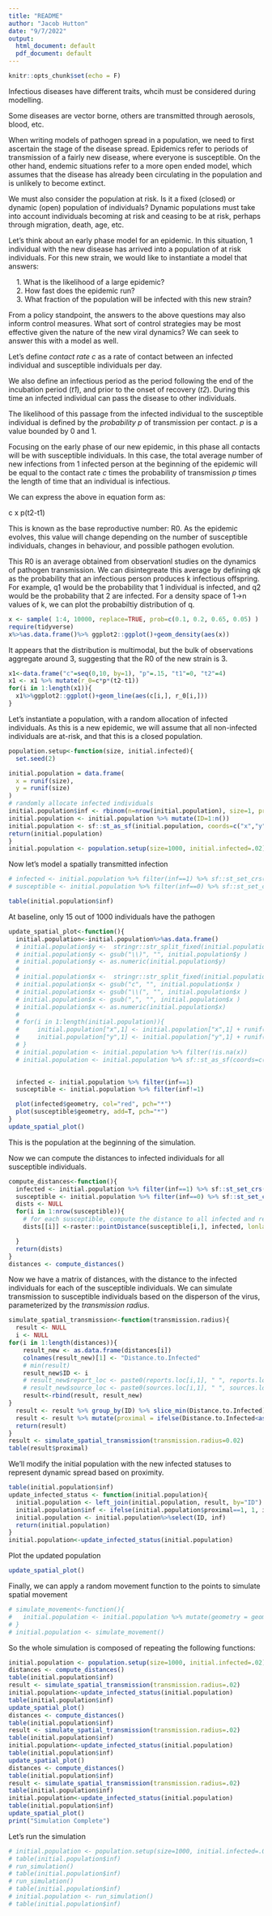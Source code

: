 ```yaml
---
title: "README"
author: "Jacob Hutton"
date: "9/7/2022"
output:
  html_document: default
  pdf_document: default
---
```


```r
knitr::opts_chunk$set(echo = F)
```

Infectious diseases have different traits, whcih must be considered during modelling. 

Some diseases are vector borne, others are transmitted through aerosols, blood, etc. 

When writing models of pathogen spread in a population, we need to first ascertain the stage of the disease spread. Epidemics refer to periods of transmission of a fairly new disease, where everyone is susceptible. On the other hand, endemic situations refer to a more open ended model, which assumes that the disease has already been circulating in the population and is unlikely to become extinct. 

We must also consider the population at risk. Is it a fixed (closed) or dynamic (open) population of individuals? Dynamic populations must take into account individuals becoming at risk and ceasing to be at risk, perhaps through migration, death, age, etc. 

Let's think about an early phase model for an epidemic. In this situation, 1 individual with the new disease has arrived into a population of at risk individuals. For this new strain, we would like to instantiate a model that answers: 

|     1. What is the likelihood of a large epidemic? 

|     2. How fast does the epidemic run? 

|     3. What fraction of the population will be infected with this new strain?

From a policy standpoint, the answers to the above questions may also inform control measures. What sort of control strategies may be most effective given the nature of the new viral dynamics? We can seek to answer this with a model as well. 

Let's define *contact rate c* as a rate of contact between an infected individual and susceptible individuals per day. 

We also define an infectious period as the period following the end of the incubation period (*t1*), and prior to the onset of recovery (*t2*). During this time an infected individual can pass the disease to other individuals. 

The likelihood of this passage from the infected individual to the susceptible individual is defined by the *probability p* of transmission per contact. *p* is a value bounded by 0 and 1. 

Focusing on the early phase of our new epidemic, in this phase all contacts will be with susceptible individuals. In this case, the total average number of new infections from 1 infected person at the beginning of the epidemic will be equal to the contact rate *c* times the probability of transmission *p* times the length of time that an individual is infectious. 

We can express the above in equation form as: 

c x p(t2-t1)

This is known as the base reproductive number: R0. As the epidemic evolves, this value will change depending on the number of susceptible individuals, changes in behaviour, and possible pathogen evolution. 

This R0 is an average obtained from observationl studies on the dynamics of pathogen transmission. We can disintegreate this average by defining qk as the probability that an infectious person produces k infectious offspring. For example, q1 would be the probability that 1 individual is infected, and q2 would be the probability that 2 are infected. For a density space of 1->n values of k, we can plot the probabiltiy distribution of q. 

```r
x <- sample( 1:4, 10000, replace=TRUE, prob=c(0.1, 0.2, 0.65, 0.05) )
require(tidyverse)
x%>%as.data.frame()%>% ggplot2::ggplot()+geom_density(aes(x))
```

It appears that the distribution is multimodal, but the bulk of observations aggregate around 3, suggesting that the R0 of the new strain is 3. 

```r
x1<-data.frame("c"=seq(0,10, by=1), "p"=.15, "t1"=0, "t2"=4)
x1 <- x1 %>% mutate(r_0=c*p*(t2-t1))
for(i in 1:length(x1)){
  x1%>%ggplot2::ggplot()+geom_line(aes(c[i,], r_0[i,]))
}
```


Let's instantiate a population, with a random allocation of infected individuals. As this is a new epidemic, we will assume that all non-infected individuals are at-risk, and that this is a closed population. 

```r
population.setup<-function(size, initial.infected){
  set.seed(2)

initial.population = data.frame(
  x = runif(size),
  y = runif(size)
)
# randomly allocate infected individuals
initial.population$inf <- rbinom(n=nrow(initial.population), size=1, prob=initial.infected)
initial.population <- initial.population %>% mutate(ID=1:n())
initial.population <- sf::st_as_sf(initial.population, coords=c("x","y"))
return(initial.population)
}
initial.population <- population.setup(size=1000, initial.infected=.02)
```

Now let's model a spatially transmitted infection

```r
# infected <- initial.population %>% filter(inf==1) %>% sf::st_set_crs(4326)
# susceptible <- initial.population %>% filter(inf==0) %>% sf::st_set_crs(4326)

table(initial.population$inf)
```

At baseline, only 15 out of 1000 individuals have the pathogen

```r
update_spatial_plot<-function(){
  initial.population<-initial.population%>%as.data.frame()
  # initial.population$y <-  stringr::str_split_fixed(initial.population$geometry, " ", 2)[,2]
  # initial.population$y <- gsub("\\)", "", initial.population$y )
  # initial.population$y <- as.numeric(initial.population$y)
  # 
  # initial.population$x <-  stringr::str_split_fixed(initial.population$geometry, " ", 2)[,1]
  # initial.population$x <- gsub("c", "", initial.population$x )
  # initial.population$x <- gsub("\\(", "", initial.population$x )
  # initial.population$x <- gsub(",", "", initial.population$x )
  # initial.population$x <- as.numeric(initial.population$x)
  # 
  # for(i in 1:length(initial.population)){
  #     initial.population["x",1] <- initial.population["x",1] + runif(1, -5, +5)
  #     initial.population["y",1] <- initial.population["y",1] + runif(1, -5, +5) 
  # }
  # initial.population <- initial.population %>% filter(!is.na(x))
  # initial.population <- initial.population %>% sf::st_as_sf(coords=c("x","y"))

  
  infected <- initial.population %>% filter(inf==1)
  susceptible <- initial.population %>% filter(inf!=1)

  plot(infected$geometry, col="red", pch="*")
  plot(susceptible$geometry, add=T, pch="*")
}
update_spatial_plot()
```

This is the population at the beginning of the simulation. 


Now we can compute the distances to infected individuals for all susceptible individuals. 

```r
compute_distances<-function(){
  infected <- initial.population %>% filter(inf==1) %>% sf::st_set_crs(4326)
  susceptible <- initial.population %>% filter(inf==0) %>% sf::st_set_crs(4326)
  dists <- NULL
  for(i in 1:nrow(susceptible)){
    # for each susceptible, compute the distance to all infected and return a data frame
    dists[[i]] <-raster::pointDistance(susceptible[i,], infected, lonlat=F, allpairs=T)

  }
  return(dists)
}
distances <- compute_distances()
```

Now we have a matrix of distances, with the distance to the infected individuals for each of the susceptible individuals. We can simulate transmission to susceptible individuals based on the disperson of the virus, parameterized by the *transmission radius*.


```r
simulate_spatial_transmission<-function(transmission.radius){
  result <- NULL
  i <- NULL
for(i in 1:length(distances)){
    result_new <- as.data.frame(distances[i])
    colnames(result_new)[1] <- "Distance.to.Infected"
    # min(result)
    result_new$ID <- i
    # result_new$report_loc <- paste0(reports.loc[i,1], " ", reports.loc[i,2])
    # result_new$source_loc <- paste0(sources.loc[i,1], " ", sources.loc[i,2])
    result<-rbind(result, result_new)
}
  result <- result %>% group_by(ID) %>% slice_min(Distance.to.Infected)
  result <- result %>% mutate(proximal = ifelse(Distance.to.Infected<as.numeric(transmission.radius), 1, 0)) %>% select(ID, proximal)
  return(result)
}
result <- simulate_spatial_transmission(transmission.radius=0.02)
table(result$proximal)
```


We'll modify the initial population with the new infected statuses to represent dynamic spread based on proximity. 

```r
table(initial.population$inf)
update_infected_status <- function(initial.population){
  initial.population <- left_join(initial.population, result, by="ID")
  initial.population$inf <- ifelse(initial.population$proximal==1, 1, initial.population$inf)
  initial.population <- initial.population%>%select(ID, inf)
  return(initial.population)
}
initial.population<-update_infected_status(initial.population)
```

Plot the updated population 

```r
update_spatial_plot()
```

Finally, we can apply a random movement function to the points to simulate spatial movement

```r
# simulate_movement<-function(){
#   initial.population <- initial.population %>% mutate(geometry = geometry + runif(1, -5, +5))
# }
# initial.population <- simulate_movement()
```

So the whole simulation is composed of repeating the following functions: 

```r
initial.population <- population.setup(size=1000, initial.infected=.02)
distances <- compute_distances()
table(initial.population$inf)
result <- simulate_spatial_transmission(transmission.radius=.02)
initial.population<-update_infected_status(initial.population)
table(initial.population$inf)
update_spatial_plot()
distances <- compute_distances()
table(initial.population$inf)
result <- simulate_spatial_transmission(transmission.radius=.02)
table(initial.population$inf)
initial.population<-update_infected_status(initial.population)
table(initial.population$inf)
update_spatial_plot()
distances <- compute_distances()
table(initial.population$inf)
result <- simulate_spatial_transmission(transmission.radius=.02)
table(initial.population$inf)
initial.population<-update_infected_status(initial.population)
table(initial.population$inf)
update_spatial_plot()
print("Simulation Complete")


```


Let's run the simulation
```r
# initial.population <- population.setup(size=1000, initial.infected=.02)
# table(initial.population$inf)
# run_simulation()
# table(initial.population$inf)
# run_simulation()
# table(initial.population$inf)
# initial.population <- run_simulation()
# table(initial.population$inf)
```

